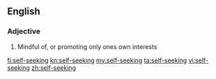 ==English==

===Adjective===
{{en-adj|head=[[self]]-[[seeking]]}}

# Mindful of, or promoting only ones own interests

[[fi:self-seeking]]
[[kn:self-seeking]]
[[my:self-seeking]]
[[ta:self-seeking]]
[[vi:self-seeking]]
[[zh:self-seeking]]